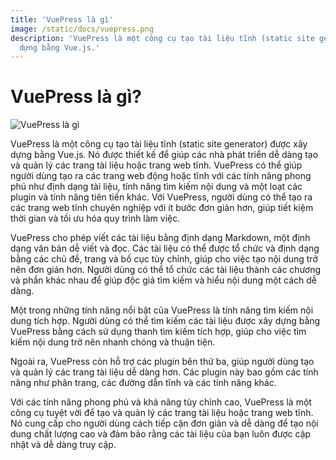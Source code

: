 ```yaml
---
title: 'VuePress là gì'
image: /static/docs/vuepress.png
description: 'VuePress là một công cụ tạo tài liệu tĩnh (static site generator) được xây
  dựng bằng Vue.js.'
---
```


# VuePress là gì?

![VuePress là gì](/static/docs/vuepress.png)

VuePress là một công cụ tạo tài liệu tĩnh (static site generator) được xây dựng
bằng Vue.js. Nó được thiết kế để giúp các nhà phát triển dễ dàng tạo và quản lý
các trang tài liệu hoặc trang web tĩnh. VuePress có thể giúp người dùng tạo ra
các trang web động hoặc tĩnh với các tính năng phong phú như định dạng tài liệu,
tính năng tìm kiếm nội dung và một loạt các plugin và tính năng tiên tiến khác.
Với VuePress, người dùng có thể tạo ra các trang web tĩnh chuyên nghiệp với ít
bước đơn giản hơn, giúp tiết kiệm thời gian và tối ưu hóa quy trình làm việc.

VuePress cho phép viết các tài liệu bằng định dạng Markdown, một định dạng văn
bản dễ viết và đọc. Các tài liệu có thể được tổ chức và định dạng bằng các chủ
đề, trang và bố cục tùy chỉnh, giúp cho việc tạo nội dung trở nên đơn giản hơn.
Người dùng có thể tổ chức các tài liệu thành các chương và phần khác nhau để
giúp độc giả tìm kiếm và hiểu nội dung một cách dễ dàng.

Một trong những tính năng nổi bật của VuePress là tính năng tìm kiếm nội dung
tích hợp. Người dùng có thể tìm kiếm các tài liệu được xây dựng bằng VuePress
bằng cách sử dụng thanh tìm kiếm tích hợp, giúp cho việc tìm kiếm nội dung trở
nên nhanh chóng và thuận tiện.

Ngoài ra, VuePress còn hỗ trợ các plugin bên thứ ba, giúp người dùng tạo và quản
lý các trang tài liệu dễ dàng hơn. Các plugin này bao gồm các tính năng như phân
trang, các đường dẫn tĩnh và các tính năng khác.

Với các tính năng phong phú và khả năng tùy chỉnh cao, VuePress là một công cụ
tuyệt vời để tạo và quản lý các trang tài liệu hoặc trang web tĩnh. Nó cung cấp
cho người dùng cách tiếp cận đơn giản và dễ dàng để tạo nội dung chất lượng cao
và đảm bảo rằng các tài liệu của bạn luôn được cập nhật và dễ dàng truy cập.
